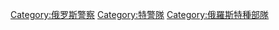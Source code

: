 [[Category:俄罗斯警察|Category:俄罗斯警察]]
[[Category:特警隊|Category:特警隊]]
[[Category:俄羅斯特種部隊|Category:俄羅斯特種部隊]]